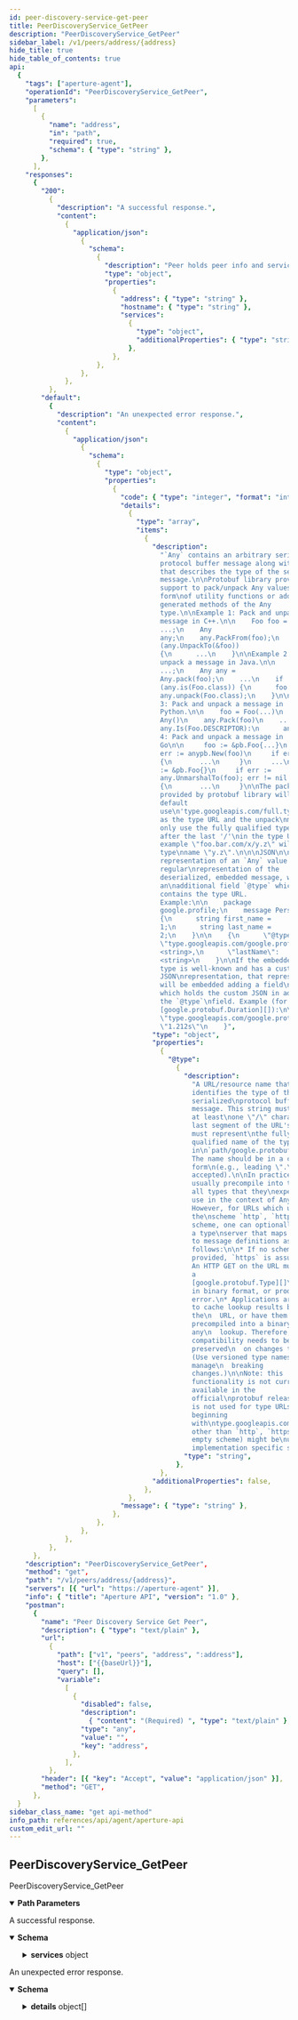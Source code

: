 ```yaml
---
id: peer-discovery-service-get-peer
title: PeerDiscoveryService_GetPeer
description: "PeerDiscoveryService_GetPeer"
sidebar_label: /v1/peers/address/{address}
hide_title: true
hide_table_of_contents: true
api:
  {
    "tags": ["aperture-agent"],
    "operationId": "PeerDiscoveryService_GetPeer",
    "parameters":
      [
        {
          "name": "address",
          "in": "path",
          "required": true,
          "schema": { "type": "string" },
        },
      ],
    "responses":
      {
        "200":
          {
            "description": "A successful response.",
            "content":
              {
                "application/json":
                  {
                    "schema":
                      {
                        "description": "Peer holds peer info and services.",
                        "type": "object",
                        "properties":
                          {
                            "address": { "type": "string" },
                            "hostname": { "type": "string" },
                            "services":
                              {
                                "type": "object",
                                "additionalProperties": { "type": "string" },
                              },
                          },
                      },
                  },
              },
          },
        "default":
          {
            "description": "An unexpected error response.",
            "content":
              {
                "application/json":
                  {
                    "schema":
                      {
                        "type": "object",
                        "properties":
                          {
                            "code": { "type": "integer", "format": "int32" },
                            "details":
                              {
                                "type": "array",
                                "items":
                                  {
                                    "description":
                                      "`Any` contains an arbitrary serialized
                                      protocol buffer message along with a\nURL
                                      that describes the type of the serialized
                                      message.\n\nProtobuf library provides
                                      support to pack/unpack Any values in the
                                      form\nof utility functions or additional
                                      generated methods of the Any
                                      type.\n\nExample 1: Pack and unpack a
                                      message in C++.\n\n    Foo foo =
                                      ...;\n    Any
                                      any;\n    any.PackFrom(foo);\n    ...\n    if
                                      (any.UnpackTo(&foo))
                                      {\n      ...\n    }\n\nExample 2: Pack and
                                      unpack a message in Java.\n\n    Foo foo =
                                      ...;\n    Any any =
                                      Any.pack(foo);\n    ...\n    if
                                      (any.is(Foo.class)) {\n      foo =
                                      any.unpack(Foo.class);\n    }\n\nExample
                                      3: Pack and unpack a message in
                                      Python.\n\n    foo = Foo(...)\n    any =
                                      Any()\n    any.Pack(foo)\n    ...\n    if
                                      any.Is(Foo.DESCRIPTOR):\n      any.Unpack(foo)\n      ...\n\nExample
                                      4: Pack and unpack a message in
                                      Go\n\n     foo := &pb.Foo{...}\n     any,
                                      err := anypb.New(foo)\n     if err != nil
                                      {\n       ...\n     }\n     ...\n     foo
                                      := &pb.Foo{}\n     if err :=
                                      any.UnmarshalTo(foo); err != nil
                                      {\n       ...\n     }\n\nThe pack methods
                                      provided by protobuf library will by
                                      default
                                      use\n'type.googleapis.com/full.type.name'
                                      as the type URL and the unpack\nmethods
                                      only use the fully qualified type name
                                      after the last '/'\nin the type URL, for
                                      example \"foo.bar.com/x/y.z\" will yield
                                      type\nname \"y.z\".\n\n\nJSON\n\nThe JSON
                                      representation of an `Any` value uses the
                                      regular\nrepresentation of the
                                      deserialized, embedded message, with
                                      an\nadditional field `@type` which
                                      contains the type URL.
                                      Example:\n\n    package
                                      google.profile;\n    message Person
                                      {\n      string first_name =
                                      1;\n      string last_name =
                                      2;\n    }\n\n    {\n      \"@type\":
                                      \"type.googleapis.com/google.profile.Person\",\n      \"firstName\":
                                      <string>,\n      \"lastName\":
                                      <string>\n    }\n\nIf the embedded message
                                      type is well-known and has a custom
                                      JSON\nrepresentation, that representation
                                      will be embedded adding a field\n`value`
                                      which holds the custom JSON in addition to
                                      the `@type`\nfield. Example (for message
                                      [google.protobuf.Duration][]):\n\n    {\n      \"@type\":
                                      \"type.googleapis.com/google.protobuf.Duration\",\n      \"value\":
                                      \"1.212s\"\n    }",
                                    "type": "object",
                                    "properties":
                                      {
                                        "@type":
                                          {
                                            "description":
                                              "A URL/resource name that uniquely
                                              identifies the type of the
                                              serialized\nprotocol buffer
                                              message. This string must contain
                                              at least\none \"/\" character. The
                                              last segment of the URL's path
                                              must represent\nthe fully
                                              qualified name of the type (as
                                              in\n`path/google.protobuf.Duration`).
                                              The name should be in a canonical
                                              form\n(e.g., leading \".\" is not
                                              accepted).\n\nIn practice, teams
                                              usually precompile into the binary
                                              all types that they\nexpect it to
                                              use in the context of Any.
                                              However, for URLs which use
                                              the\nscheme `http`, `https`, or no
                                              scheme, one can optionally set up
                                              a type\nserver that maps type URLs
                                              to message definitions as
                                              follows:\n\n* If no scheme is
                                              provided, `https` is assumed.\n*
                                              An HTTP GET on the URL must yield
                                              a
                                              [google.protobuf.Type][]\n  value
                                              in binary format, or produce an
                                              error.\n* Applications are allowed
                                              to cache lookup results based on
                                              the\n  URL, or have them
                                              precompiled into a binary to avoid
                                              any\n  lookup. Therefore, binary
                                              compatibility needs to be
                                              preserved\n  on changes to types.
                                              (Use versioned type names to
                                              manage\n  breaking
                                              changes.)\n\nNote: this
                                              functionality is not currently
                                              available in the
                                              official\nprotobuf release, and it
                                              is not used for type URLs
                                              beginning
                                              with\ntype.googleapis.com.\n\nSchemes
                                              other than `http`, `https` (or the
                                              empty scheme) might be\nused with
                                              implementation specific semantics.",
                                            "type": "string",
                                          },
                                      },
                                    "additionalProperties": false,
                                  },
                              },
                            "message": { "type": "string" },
                          },
                      },
                  },
              },
          },
      },
    "description": "PeerDiscoveryService_GetPeer",
    "method": "get",
    "path": "/v1/peers/address/{address}",
    "servers": [{ "url": "https://aperture-agent" }],
    "info": { "title": "Aperture API", "version": "1.0" },
    "postman":
      {
        "name": "Peer Discovery Service Get Peer",
        "description": { "type": "text/plain" },
        "url":
          {
            "path": ["v1", "peers", "address", ":address"],
            "host": ["{{baseUrl}}"],
            "query": [],
            "variable":
              [
                {
                  "disabled": false,
                  "description":
                    { "content": "(Required) ", "type": "text/plain" },
                  "type": "any",
                  "value": "",
                  "key": "address",
                },
              ],
          },
        "header": [{ "key": "Accept", "value": "application/json" }],
        "method": "GET",
      },
  }
sidebar_class_name: "get api-method"
info_path: references/api/agent/aperture-api
custom_edit_url: ""
---
```



## PeerDiscoveryService_GetPeer

PeerDiscoveryService_GetPeer

<details style={{"marginBottom":"1rem"}} data-collapsed={false} open={true}><summary style={{}}><strong>Path Parameters</strong></summary><div><ul><ParamsItem className={"paramsItem"} param={{"name":"address","in":"path","required":true,"schema":{"type":"string"}}}></ParamsItem></ul></div></details><div><ApiTabs><TabItem label={"200"} value={"200"}><div>

A successful response.

</div><div><MimeTabs schemaType={"response"}><TabItem label={"application/json"} value={"application/json"}><SchemaTabs><TabItem label={"Schema"} value={"Schema"}><details style={{}} data-collapsed={false} open={true}><summary style={{"textAlign":"left"}}><strong>Schema</strong></summary><div style={{"textAlign":"left","marginLeft":"1rem"}}></div><ul style={{"marginLeft":"1rem"}}><SchemaItem collapsible={false} name={"address"} required={false} deprecated={undefined} schemaDescription={undefined} schemaName={"string"} qualifierMessage={undefined} defaultValue={undefined}></SchemaItem><SchemaItem collapsible={false} name={"hostname"} required={false} deprecated={undefined} schemaDescription={undefined} schemaName={"string"} qualifierMessage={undefined} defaultValue={undefined}></SchemaItem><SchemaItem collapsible={true} className={"schemaItem"}><details style={{}}><summary style={{}}><strong>services</strong><span style={{"opacity":"0.6"}}> object</span></summary><div style={{"marginLeft":"1rem"}}><li><div><code>property name*</code><span style={{"opacity":"0.6"}}> string</span></div></li></div></details></SchemaItem></ul></details></TabItem><TabItem label={"Example (from schema)"} value={"Example (from schema)"}><ResponseSamples responseExample={"{\n  \"address\": \"string\",\n  \"hostname\": \"string\",\n  \"services\": {}\n}"} language={"json"}></ResponseSamples></TabItem></SchemaTabs></TabItem></MimeTabs></div></TabItem><TabItem label={"default"} value={"default"}><div>

An unexpected error response.

</div><div><MimeTabs schemaType={"response"}><TabItem label={"application/json"} value={"application/json"}><SchemaTabs><TabItem label={"Schema"} value={"Schema"}><details style={{}} data-collapsed={false} open={true}><summary style={{"textAlign":"left"}}><strong>Schema</strong></summary><div style={{"textAlign":"left","marginLeft":"1rem"}}></div><ul style={{"marginLeft":"1rem"}}><SchemaItem collapsible={false} name={"code"} required={false} deprecated={undefined} schemaDescription={undefined} schemaName={"int32"} qualifierMessage={undefined} defaultValue={undefined}></SchemaItem><SchemaItem collapsible={true} className={"schemaItem"}><details style={{}}><summary style={{}}><strong>details</strong><span style={{"opacity":"0.6"}}> object[]</span></summary><div style={{"marginLeft":"1rem"}}><SchemaItem collapsible={false} name={"@type"} required={false} deprecated={undefined} schemaDescription={"A URL/resource name that uniquely identifies the type of the serialized\nprotocol buffer message. This string must contain at least\none \"/\" character. The last segment of the URL's path must represent\nthe fully qualified name of the type (as in\n`path/google.protobuf.Duration`). The name should be in a canonical form\n(e.g., leading \".\" is not accepted).\n\nIn practice, teams usually precompile into the binary all types that they\nexpect it to use in the context of Any. However, for URLs which use the\nscheme `http`, `https`, or no scheme, one can optionally set up a type\nserver that maps type URLs to message definitions as follows:\n\n* If no scheme is provided, `https` is assumed.\n* An HTTP GET on the URL must yield a [google.protobuf.Type][]\n  value in binary format, or produce an error.\n* Applications are allowed to cache lookup results based on the\n  URL, or have them precompiled into a binary to avoid any\n  lookup. Therefore, binary compatibility needs to be preserved\n  on changes to types. (Use versioned type names to manage\n  breaking changes.)\n\nNote: this functionality is not currently available in the official\nprotobuf release, and it is not used for type URLs beginning with\ntype.googleapis.com.\n\nSchemes other than `http`, `https` (or the empty scheme) might be\nused with implementation specific semantics."} schemaName={"string"} qualifierMessage={undefined} defaultValue={undefined}></SchemaItem></div></details></SchemaItem><SchemaItem collapsible={false} name={"message"} required={false} deprecated={undefined} schemaDescription={undefined} schemaName={"string"} qualifierMessage={undefined} defaultValue={undefined}></SchemaItem></ul></details></TabItem><TabItem label={"Example (from schema)"} value={"Example (from schema)"}><ResponseSamples responseExample={"{\n  \"code\": 0,\n  \"details\": [\n    {\n      \"@type\": \"string\"\n    }\n  ],\n  \"message\": \"string\"\n}"} language={"json"}></ResponseSamples></TabItem></SchemaTabs></TabItem></MimeTabs></div></TabItem></ApiTabs></div>
